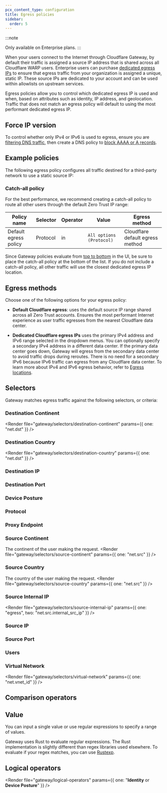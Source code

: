 ```yaml
---
pcx_content_type: configuration
title: Egress policies
sidebar:
  order: 5
---
```



:::note

Only available on Enterprise plans.
:::

When your users connect to the Internet through Cloudflare Gateway, by default their traffic is assigned a source IP address that is shared across all Cloudflare WARP users. Enterprise users can purchase [dedicated egress IPs](/cloudflare-one/policies/gateway/egress-policies/dedicated-egress-ips/) to ensure that egress traffic from your organization is assigned a unique, static IP. These source IPs are dedicated to your account and can be used within allowlists on upstream services.

Egress policies allow you to control which dedicated egress IP is used and when, based on attributes such as identity, IP address, and geolocation. Traffic that does not match an egress policy will default to using the most performant dedicated egress IP.

## Force IP version

To control whether only IPv4 or IPv6 is used to egress, ensure you are [filtering DNS traffic](/cloudflare-one/policies/gateway/initial-setup/dns/), then create a DNS policy to [block AAAA or A records](/cloudflare-one/policies/gateway/dns-policies/common-policies/#control-ip-version).

## Example policies

The following egress policy configures all traffic destined for a third-party network to use a static source IP:

<Render file="gateway/policies/egress-destination-ip" />

### Catch-all policy

For the best performance, we recommend creating a catch-all policy to route all other users through the default Zero Trust IP range:

| Policy name           | Selector | Operator | Value                    | Egress method                    |
| --------------------- | -------- | -------- | ------------------------ | -------------------------------- |
| Default egress policy | Protocol | in       | `All options (Protocol)` | Cloudflare default egress method |

Since Gateway policies evaluate from [top to bottom](/cloudflare-one/policies/gateway/order-of-enforcement/#order-of-precedence) in the UI, be sure to place the catch-all policy at the bottom of the list. If you do not include a catch-all policy, all other traffic will use the closest dedicated egress IP location.

## Egress methods

Choose one of the following options for your egress policy:

- **Default Cloudflare egress**: uses the default source IP range shared across all Zero Trust accounts. Ensures the most performant Internet experience as user traffic egresses from the nearest Cloudflare data center.

- **Dedicated Cloudflare egress IPs** uses the primary IPv4 address and IPv6 range selected in the dropdown menus. You can optionally specify a secondary IPv4 address in a different data center. If the primary data center goes down, Gateway will egress from the secondary data center to avoid traffic drops during reroutes. There is no need for a secondary IPv6 because IPv6 traffic can egress from any Cloudflare data center. To learn more about IPv4 and IPv6 egress behavior, refer to [Egress locations](/cloudflare-one/policies/gateway/egress-policies/dedicated-egress-ips/#egress-location).

## Selectors

Gateway matches egress traffic against the following selectors, or criteria:

### Destination Continent

<Render
	file="gateway/selectors/destination-continent"
	params={{ one: "net.dst" }}
/>

### Destination Country

<Render
	file="gateway/selectors/destination-country"
	params={{ one: "net.dst" }}
/>

### Destination IP

<Render file="gateway/selectors/destination-ip" />

### Destination Port

<Render file="gateway/selectors/destination-port" />

### Device Posture

<Render file="gateway/selectors/device-posture" />

### Protocol

<Render file="gateway/selectors/protocol" />

### Proxy Endpoint

<Render file="gateway/selectors/proxy-endpoint" />

### Source Continent

The continent of the user making the request. <Render file="gateway/selectors/source-continent" params={{ one: "net.src" }} />

### Source Country

The country of the user making the request. <Render file="gateway/selectors/source-country" params={{ one: "net.src" }} />

### Source Internal IP

<Render
	file="gateway/selectors/source-internal-ip"
	params={{ one: "egress", two: "net.src.internal_src_ip" }}
/>

### Source IP

<Render file="gateway/selectors/source-ip-net" />

### Source Port

<Render file="gateway/selectors/source-port" />

### Users

<Render file="gateway/selectors/users" />

### Virtual Network

<Render
	file="gateway/selectors/virtual-network"
	params={{ one: "net.vnet_id" }}
/>

## Comparison operators

<Render file="gateway/comparison-operators" />

## Value

You can input a single value or use regular expressions to specify a range of values.

Gateway uses Rust to evaluate regular expressions. The Rust implementation is slightly different than regex libraries used elsewhere. To evaluate if your regex matches, you can use [Rustexp](https://rustexp.lpil.uk/).

## Logical operators

<Render
	file="gateway/logical-operators"
	params={{ one: "**Identity** or **Device Posture**" }}
/>
